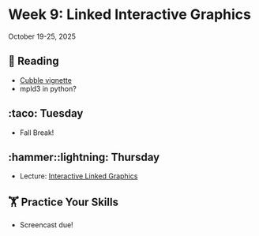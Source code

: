 # Week 9: Linked Interactive Graphics



October 19-25, 2025

## 📖 Reading

- [Cubble vignette](https://cran.r-project.org/web/packages/cubble/vignettes/cb6interactive.html)
- mpld3 in python?




## :taco: Tuesday

- Fall Break!


## :hammer::lightning: Thursday

- Lecture: [Interactive Linked Graphics](../slides/08-01-linked-graphics.qmd)


##  🏋 Practice Your Skills

- Screencast due!

